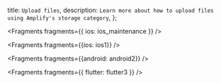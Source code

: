   title: `Upload files`,
  description: `Learn more about how to upload files using Amplify's storage category`,
};


<Fragments fragments={{ ios: ios_maintenance }} />


<Fragments fragments={{ios: ios1}} />


<Fragments fragments={{android: android2}} />


<Fragments fragments={{ flutter: flutter3 }} />
